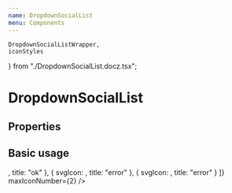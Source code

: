 ```yaml
---
name: DropdownSocialList
menu: Components
---
```


    DropdownSocialListWrapper,
    iconStyles
} from "./DropdownSocialList.docz.tsx";

# DropdownSocialList

## Properties

<Props of={DropdownSocialList} />

## Basic usage

<Playground>
    <DropdownSocialListWrapper>
        <DropdownSocialList
            icons={[
                {
                    svgIcon: <Checked style={iconStyles} />,
                    title: "ok"
                },
                {
                    svgIcon: <Cancel style={iconStyles} />,
                    title: "error"
                },
                {
                    svgIcon: <Checked style={iconStyles} />,
                    title: "error"
                }
            ]}
            maxIconNumber={2}
        />
    </DropdownSocialListWrapper>
</Playground>
